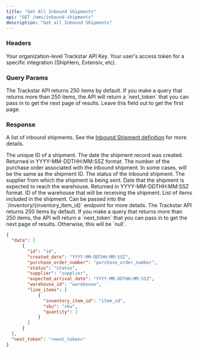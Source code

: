 ```yaml
---
title: "Get All Inbound Shipments"
api: "GET /wms/inbound-shipments"
description: "Get all Inbound Shipments"
---
```


### Headers
<ParamField header="x-trackstar-api-key" type="string" required>
  Your organization-level Trackstar API Key.
</ParamField>

<ParamField header="x-trackstar-access-token" type="string" required>
  Your user's access token for a specific integration (ShipHero, Extensiv, etc).
</ParamField>

### Query Params
<ParamField query="page_token" type="string" optional>
  The Trackstar API returns 250 items by default.
  If you make a query that returns more than 250 items, the API will return a `next_token` that you can pass in to get the next page of results.
  Leave this field out to get the first page.
</ParamField>

### Response

<ResponseField name="data" type="list of inbound shipments">

A list of inbound shipments. See the [Inbound Shipment definition](/wms-api/inbound-shipments/info) for more details.

<Expandable title="Inbound Shipment">

<ResponseField name="id" type="string">
The unique ID of a shipment.
</ResponseField>

<ResponseField name="created_date" type="string">
The date the shipment record was created. Returned in YYYY-MM-DDTHH:MM:SSZ format.
</ResponseField>

<ResponseField name="purchase_order_number" type="string">
The number of the purchase order associated with the inbound shipment. In some cases, will be the same as the shipment ID.
</ResponseField>

<ResponseField name="status" type="string">
The status of the inbound shipment.
</ResponseField>

<ResponseField name="supplier" type="string or null">
The supplier from which the shipment is being sent.
</ResponseField>

<ResponseField name="expected_arrival_date" type="string or null">
Date that the shipment is expected to reach the warehouse. Returned in YYYY-MM-DDTHH:MM:SSZ format.
</ResponseField>

<ResponseField name="warehouse_id" type="string or null">
ID of the warehouse that will be receiving the shipment.
</ResponseField>

<ResponseField name="line_items" type="list of line items">
List of items included in the shipment.
<Expandable title="Line Item" defaultOpen="true">

<ResponseField name="inventory_item_id" type="string">
Can be passed into the `/inventory/{inventory_item_id}` endpoint for more details.
</ResponseField>

<ResponseField name="sku" type="string or null">
</ResponseField>

<ResponseField name="quantity" type="integer">
</ResponseField>

</Expandable>
</ResponseField>

</Expandable>

</ResponseField>

<ResponseField name="next_token" type="string or null">
  The Trackstar API returns 250 items by default.
  If you make a query that returns more than 250 items, the API will return a `next_token` that you can pass in to get the next page of results.
  Otherwise, this will be `null`.
</ResponseField>


<ResponseExample>

```json Response
{
  "data": [
      {
        "id": "id",
        "created_date": "YYYY-MM-DDTHH:MM:SSZ",
        "purchase_order_number": "purchase_order_number",
        "status": "status",
        "supplier": "supplier",
        "expected_arrival_date": "YYYY-MM-DDTHH:MM:SSZ",
        "warehouse_id": "warehouse",
        "line_items": [
            {
              "inventory_item_id": "item_id",
              "sku": "sku",
              "quantity": 1
            }
        ]
      }
  ],
  "next_token": "<next_token>"
}
```

</ResponseExample>
